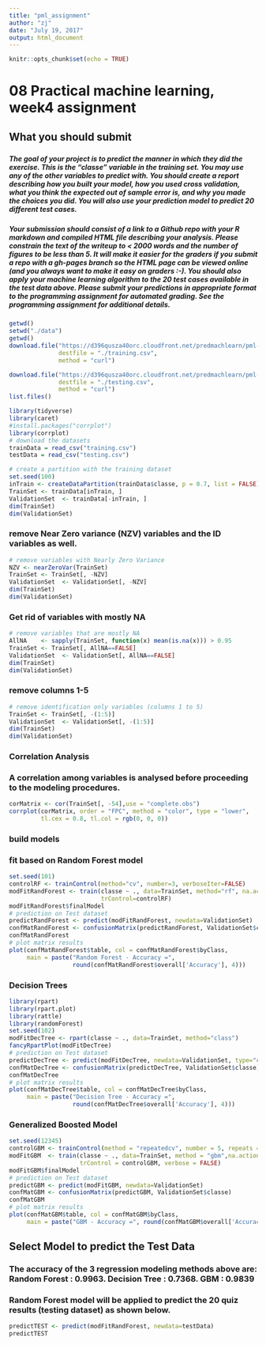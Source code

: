 ```yaml
---
title: "pml_assignment"
author: "zj"
date: "July 19, 2017"
output: html_document
---
```


```r
knitr::opts_chunk$set(echo = TRUE)
```
# 08 Practical machine learning, week4 assignment

## What you should submit
###
##### The goal of your project is to predict the manner in which they did the exercise. This is the “classe” variable in the training set. You may use any of the other variables to predict with. You should create a report describing how you built your model, how you used cross validation, what you think the expected out of sample error is, and why you made the choices you did. You will also use your prediction model to predict 20 different test cases.
###
##### Your submission should consist of a link to a Github repo with your R markdown and compiled HTML file describing your analysis. Please constrain the text of the writeup to < 2000 words and the number of figures to be less than 5. It will make it easier for the graders if you submit a repo with a gh-pages branch so the HTML page can be viewed online (and you always want to make it easy on graders :-). You should also apply your machine learning algorithm to the 20 test cases available in the test data above. Please submit your predictions in appropriate format to the programming assignment for automated grading. See the programming assignment for additional details.
```r
getwd()
setwd("./data")
getwd()
download.file("https://d396qusza40orc.cloudfront.net/predmachlearn/pml-training.csv",
              destfile = "./training.csv", 
              method = "curl")

download.file("https://d396qusza40orc.cloudfront.net/predmachlearn/pml-testing.csv",
              destfile = "./testing.csv", 
              method = "curl")
list.files()
```

```r
library(tidyverse)
library(caret)
#install.packages("corrplot")
library(corrplot)
# download the datasets
trainData = read_csv("training.csv")
testData = read_csv("testing.csv")
```

```r
# create a partition with the training dataset 
set.seed(100) 
inTrain <- createDataPartition(trainData$classe, p = 0.7, list = FALSE)
TrainSet <- trainData[inTrain, ]
ValidationSet  <- trainData[-inTrain, ]
dim(TrainSet)
dim(ValidationSet)
```
### remove Near Zero variance (NZV) variables and the ID variables as well.
```r
# remove variables with Nearly Zero Variance
NZV <- nearZeroVar(TrainSet)
TrainSet <- TrainSet[, -NZV]
ValidationSet  <- ValidationSet[, -NZV]
dim(TrainSet)
dim(ValidationSet)
```
###  Get rid of variables with mostly NA
```r
# remove variables that are mostly NA
AllNA    <- sapply(TrainSet, function(x) mean(is.na(x))) > 0.95
TrainSet <- TrainSet[, AllNA==FALSE]
ValidationSet  <- ValidationSet[, AllNA==FALSE]
dim(TrainSet)
dim(ValidationSet)
```
###  remove columns 1-5
```r
# remove identification only variables (columns 1 to 5)
TrainSet <- TrainSet[, -(1:5)]
ValidationSet  <- ValidationSet[, -(1:5)]
dim(TrainSet)
dim(ValidationSet)
```
###  Correlation Analysis

###  A correlation among variables is analysed before proceeding to the modeling procedures.
```r

corMatrix <- cor(TrainSet[, -54],use = "complete.obs")
corrplot(corMatrix, order = "FPC", method = "color", type = "lower", 
         tl.cex = 0.8, tl.col = rgb(0, 0, 0))
```

###  build models
###  fit based on Random Forest model 
```r
set.seed(101)
controlRF <- trainControl(method="cv", number=3, verboseIter=FALSE)
modFitRandForest <- train(classe ~ ., data=TrainSet, method="rf", na.action = na.omit,
                          trControl=controlRF)
modFitRandForest$finalModel
# prediction on Test dataset
predictRandForest <- predict(modFitRandForest, newdata=ValidationSet)
confMatRandForest <- confusionMatrix(predictRandForest, ValidationSet$classe)
confMatRandForest
# plot matrix results
plot(confMatRandForest$table, col = confMatRandForest$byClass, 
     main = paste("Random Forest - Accuracy =",
                  round(confMatRandForest$overall['Accuracy'], 4)))

```
### Decision Trees
```r
library(rpart)
library(rpart.plot)
library(rattle)
library(randomForest)
set.seed(102)
modFitDecTree <- rpart(classe ~ ., data=TrainSet, method="class")
fancyRpartPlot(modFitDecTree)
# prediction on Test dataset
predictDecTree <- predict(modFitDecTree, newdata=ValidationSet, type="class")
confMatDecTree <- confusionMatrix(predictDecTree, ValidationSet$classe)
confMatDecTree
# plot matrix results
plot(confMatDecTree$table, col = confMatDecTree$byClass, 
     main = paste("Decision Tree - Accuracy =",
                  round(confMatDecTree$overall['Accuracy'], 4)))
```
### Generalized Boosted Model
```r
set.seed(12345)
controlGBM <- trainControl(method = "repeatedcv", number = 5, repeats = 1)
modFitGBM  <- train(classe ~ ., data=TrainSet, method = "gbm",na.action = na.omit,
                    trControl = controlGBM, verbose = FALSE)
modFitGBM$finalModel
# prediction on Test dataset
predictGBM <- predict(modFitGBM, newdata=ValidationSet)
confMatGBM <- confusionMatrix(predictGBM, ValidationSet$classe)
confMatGBM
# plot matrix results
plot(confMatGBM$table, col = confMatGBM$byClass, 
     main = paste("GBM - Accuracy =", round(confMatGBM$overall['Accuracy'], 4)))
```

## Select Model to predict the Test Data

### The accuracy of the 3 regression modeling methods above are:    Random Forest : 0.9963. Decision Tree : 0.7368.     GBM : 0.9839
### Random Forest model will be applied to predict the 20 quiz results (testing dataset) as shown below.
```r
predictTEST <- predict(modFitRandForest, newdata=testData)
predictTEST

```













